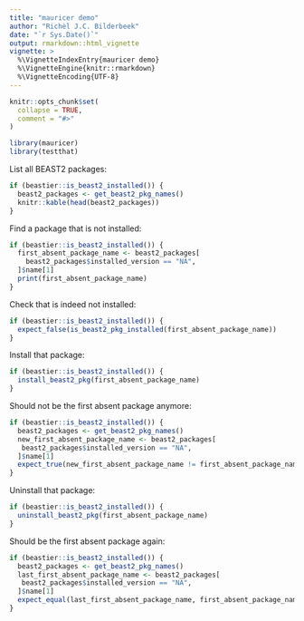 ```yaml
---
title: "mauricer demo"
author: "Richèl J.C. Bilderbeek"
date: "`r Sys.Date()`"
output: rmarkdown::html_vignette
vignette: >
  %\VignetteIndexEntry{mauricer demo}
  %\VignetteEngine{knitr::rmarkdown}
  %\VignetteEncoding{UTF-8}
---
```


```r
knitr::opts_chunk$set(
  collapse = TRUE,
  comment = "#>"
)
```


```r
library(mauricer)
library(testthat)
```

List all BEAST2 packages:

```r
if (beastier::is_beast2_installed()) {
  beast2_packages <- get_beast2_pkg_names() 
  knitr::kable(head(beast2_packages))
}
```

Find a package that is not installed:

```r
if (beastier::is_beast2_installed()) {
  first_absent_package_name <- beast2_packages[ 
    beast2_packages$installed_version == "NA", 
  ]$name[1]
  print(first_absent_package_name)
}
```

Check that is indeed not installed:

```r
if (beastier::is_beast2_installed()) {
  expect_false(is_beast2_pkg_installed(first_absent_package_name))
}
```

Install that package:

```r
if (beastier::is_beast2_installed()) {
  install_beast2_pkg(first_absent_package_name)
}
```

Should not be the first absent package anymore:

```r
if (beastier::is_beast2_installed()) {
  beast2_packages <- get_beast2_pkg_names() 
  new_first_absent_package_name <- beast2_packages[ 
   beast2_packages$installed_version == "NA", 
  ]$name[1]
  expect_true(new_first_absent_package_name != first_absent_package_name)
}
```

Uninstall that package:

```r
if (beastier::is_beast2_installed()) {
  uninstall_beast2_pkg(first_absent_package_name)
}
```

Should be the first absent package again:

```r
if (beastier::is_beast2_installed()) {
  beast2_packages <- get_beast2_pkg_names() 
  last_first_absent_package_name <- beast2_packages[ 
   beast2_packages$installed_version == "NA", 
  ]$name[1]
  expect_equal(last_first_absent_package_name, first_absent_package_name)
}
```
